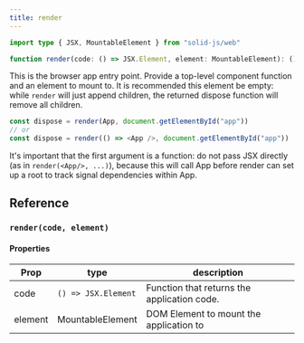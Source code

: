 ```yaml
---
title: render
---
```


```ts
import type { JSX, MountableElement } from "solid-js/web"

function render(code: () => JSX.Element, element: MountableElement): () => void

```

This is the browser app entry point. 
Provide a top-level component function and an element to mount to. 
It is recommended this element be empty: while `render` will just append children, the returned dispose function will remove all children.

```ts
const dispose = render(App, document.getElementById("app"))
// or
const dispose = render(() => <App />, document.getElementById("app"))
```

It's important that the first argument is a function: do not pass JSX directly (as in `render(<App/>, ...)`), because this will call App before render can set up a root to track signal dependencies within App.

## Reference

### `render(code, element)`

#### Properties

| Prop                 | type               | description                                     |
| -------------------- | ------------------ | ----------------------------------------------- |
| code                 | `() => JSX.Element`  | Function that returns the application code.     |
| element              | MountableElement   | DOM Element to mount the application to         |